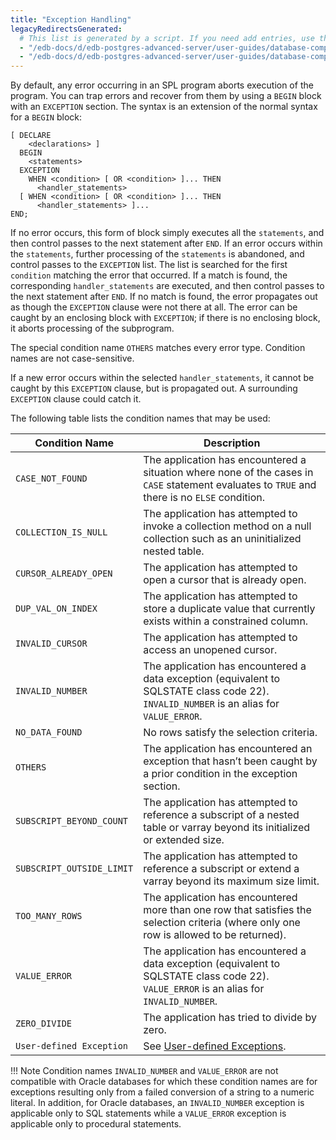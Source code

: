 ```yaml
---
title: "Exception Handling"
legacyRedirectsGenerated:
  # This list is generated by a script. If you need add entries, use the `legacyRedirects` key.
  - "/edb-docs/d/edb-postgres-advanced-server/user-guides/database-compatibility-for-oracle-developers-guide/9.6/Database_Compatibility_for_Oracle_Developers_Guide_v9.6.1.068.html"
  - "/edb-docs/d/edb-postgres-advanced-server/user-guides/database-compatibility-for-oracle-developers-guide/9.5/Database_Compatibility_for_Oracle_Developers_Guide.1.162.html"
---
```


<div id="exception_handling" class="registered_link"></div>

By default, any error occurring in an SPL program aborts execution of the program. You can trap errors and recover from them by using a `BEGIN` block with an `EXCEPTION` section. The syntax is an extension of the normal syntax for a `BEGIN` block:

```text
[ DECLARE
    <declarations> ]
  BEGIN
    <statements>
  EXCEPTION
    WHEN <condition> [ OR <condition> ]... THEN
      <handler_statements>
  [ WHEN <condition> [ OR <condition> ]... THEN
      <handler_statements> ]...
END;
```

If no error occurs, this form of block simply executes all the `statements`, and then control passes to the next statement after `END`. If an error occurs within the `statements`, further processing of the `statements` is abandoned, and control passes to the `EXCEPTION` list. The list is searched for the first `condition` matching the error that occurred. If a match is found, the corresponding `handler_statements` are executed, and then control passes to the next statement after `END`. If no match is found, the error propagates out as though the `EXCEPTION` clause were not there at all. The error can be caught by an enclosing block with `EXCEPTION`; if there is no enclosing block, it aborts processing of the subprogram.

The special condition name `OTHERS` matches every error type. Condition names are not case-sensitive.

If a new error occurs within the selected `handler_statements`, it cannot be caught by this `EXCEPTION` clause, but is propagated out. A surrounding `EXCEPTION` clause could catch it.

The following table lists the condition names that may be used:

| Condition Name            | Description                                                                                                                                   |
| ------------------------- | --------------------------------------------------------------------------------------------------------------------------------------------- |
| `CASE_NOT_FOUND`          | The application has encountered a situation where none of the cases in `CASE` statement evaluates to `TRUE` and there is no `ELSE` condition. |
| `COLLECTION_IS_NULL`      | The application has attempted to invoke a collection method on a null collection such as an uninitialized nested table.                       |
| `CURSOR_ALREADY_OPEN`     | The application has attempted to open a cursor that is already open.                                                                          |
| `DUP_VAL_ON_INDEX`        | The application has attempted to store a duplicate value that currently exists within a constrained column.                                   |
| `INVALID_CURSOR`          | The application has attempted to access an unopened cursor.                                                                                   |
| `INVALID_NUMBER`          | The application has encountered a data exception (equivalent to SQLSTATE class code 22). `INVALID_NUMBER` is an alias for `VALUE_ERROR`.      |
| `NO_DATA_FOUND`           | No rows satisfy the selection criteria.                                                                                                       |
| `OTHERS`                  | The application has encountered an exception that hasn’t been caught by a prior condition in the exception section.                           |
| `SUBSCRIPT_BEYOND_COUNT`  | The application has attempted to reference a subscript of a nested table or varray beyond its initialized or extended size.                   |
| `SUBSCRIPT_OUTSIDE_LIMIT` | The application has attempted to reference a subscript or extend a varray beyond its maximum size limit.                                      |
| `TOO_MANY_ROWS`           | The application has encountered more than one row that satisfies the selection criteria (where only one row is allowed to be returned).       |
| `VALUE_ERROR`             | The application has encountered a data exception (equivalent to SQLSTATE class code 22). `VALUE_ERROR` is an alias for `INVALID_NUMBER`.      |
| `ZERO_DIVIDE`             | The application has tried to divide by zero.                                                                                                  |
| `User-defined Exception`  | See [User-defined Exceptions](08_user_defined_exceptions/#user_defined_exceptions).                                                           |

!!! Note
    Condition names `INVALID_NUMBER` and `VALUE_ERROR` are not compatible with Oracle databases for which these condition names are for exceptions resulting only from a failed conversion of a string to a numeric literal. In addition, for Oracle databases, an `INVALID_NUMBER` exception is applicable only to SQL statements while a `VALUE_ERROR` exception is applicable only to procedural statements.
